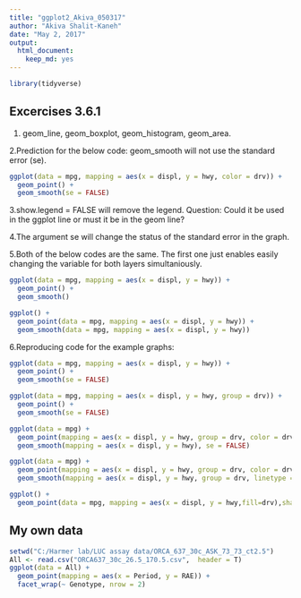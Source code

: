 ```yaml
---
title: "ggplot2_Akiva_050317"
author: "Akiva Shalit-Kaneh"
date: "May 2, 2017"
output: 
  html_document: 
    keep_md: yes
---
```


```r
library(tidyverse)
```

## Excercises 3.6.1

1. geom_line, geom_boxplot, geom_histogram, geom_area.

2.Prediction for the below code: geom_smooth will not use the standard error (se).

```r
ggplot(data = mpg, mapping = aes(x = displ, y = hwy, color = drv)) + 
  geom_point() + 
  geom_smooth(se = FALSE)
```

3.show.legend = FALSE will remove the legend.
Question: Could it be used in the ggplot line or must it be in the geom line?

4.The argument se will change the status of the standard error in the graph.

5.Both of the below codes are the same. The first one just enables easily changing the variable for both layers simultaniously.
```r
ggplot(data = mpg, mapping = aes(x = displ, y = hwy)) + 
  geom_point() + 
  geom_smooth()
```

```r
ggplot() + 
  geom_point(data = mpg, mapping = aes(x = displ, y = hwy)) + 
  geom_smooth(data = mpg, mapping = aes(x = displ, y = hwy))
```

6.Reproducing code for the example graphs:

```r
ggplot(data = mpg, mapping = aes(x = displ, y = hwy)) + 
  geom_point() + 
  geom_smooth(se = FALSE)
```

```r
ggplot(data = mpg, mapping = aes(x = displ, y = hwy, group = drv)) + 
  geom_point() + 
  geom_smooth(se = FALSE)
```

```r
ggplot(data = mpg) + 
  geom_point(mapping = aes(x = displ, y = hwy, group = drv, color = drv)) + 
  geom_smooth(mapping = aes(x = displ, y = hwy), se = FALSE)
```

```r
ggplot(data = mpg) + 
  geom_point(mapping = aes(x = displ, y = hwy, group = drv, color = drv)) + 
  geom_smooth(mapping = aes(x = displ, y = hwy, group = drv, linetype = drv), se = FALSE)
```



```r
ggplot() + 
  geom_point(data = mpg, mapping = aes(x = displ, y = hwy,fill=drv),shape = 21,size=5,stroke=2,colour="white")
```


## My own data

```r
setwd("C:/Harmer lab/LUC assay data/ORCA_637_30c_ASK_73_73_ct2.5")
All <- read.csv("ORCA637_30c_26.5_170.5.csv",  header = T)
ggplot(data = All) + 
  geom_point(mapping = aes(x = Period, y = RAE)) + 
  facet_wrap(~ Genotype, nrow = 2)
```


